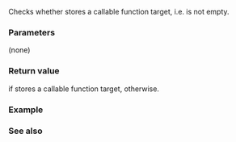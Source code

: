 {{cpp/utility/functional/function/title|operator bool}}
{{cpp/utility/functional/function/navbar}}
{{ddcl|since=c++11|
explicit operator bool() const noexcept;
}}

Checks whether {{c|*this}} stores a callable function target, i.e. is not empty.

===Parameters===
(none)

===Return value===
{{c|true}} if {{c|*this}} stores a callable function target, {{c|false}} otherwise.

===Example===
{{example
|code=
#include &lt;functional&gt;
#include &lt;iostream&gt;

void sampleFunction()
{
    std::cout &lt;&lt; "This is the sample function!\n";
}

void checkFunc(std::function&lt;void()&gt; const&amp; func)
{
    // Use operator bool to determine if callable target is available.
    if (func)  
    {
        std::cout &lt;&lt; "Function is not empty! Calling function.\n";
        func();
    }
    else
        std::cout &lt;&lt; "Function is empty. Nothing to do.\n";
}

int main()
{
    std::function&lt;void()&gt; f1;
    std::function&lt;void()&gt; f2(sampleFunction);
    
    std::cout &lt;&lt; "f1: ";
    checkFunc(f1);
    
    std::cout &lt;&lt; "f2: ";
    checkFunc(f2);
}
|output=
f1: Function is empty. Nothing to do.
f2: Function is not empty! Calling function.
This is the sample function!
}}

===See also===
{{dsc begin}}
{{dsc inc|cpp/utility/functional/move_only_function/dsc operator bool}}
{{dsc begin}}

{{langlinks|de|es|fr|it|ja|pt|ru|zh}}